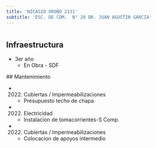 ```yaml
---
title: 'NICASIO OROÑO 2131'
subtitle: 'ESC. DE COM.  N° 20 DR. JUAN AGUSTIN GARCIA'
---
```


#
## Infraestructura

* 3er año 
    + En Obra - SDF 


 ## Mantenimiento

*  (2022) Cubiertas / Impermeabilizaciones 
    + Presupuesto techo de chapa

*  (2022) Electricidad 
    + Instalacion de tomacorrientes-S Comp.

*  (2022) Cubiertas / Impermeabilizaciones 
    + Colocacion de apoyos intermedio







